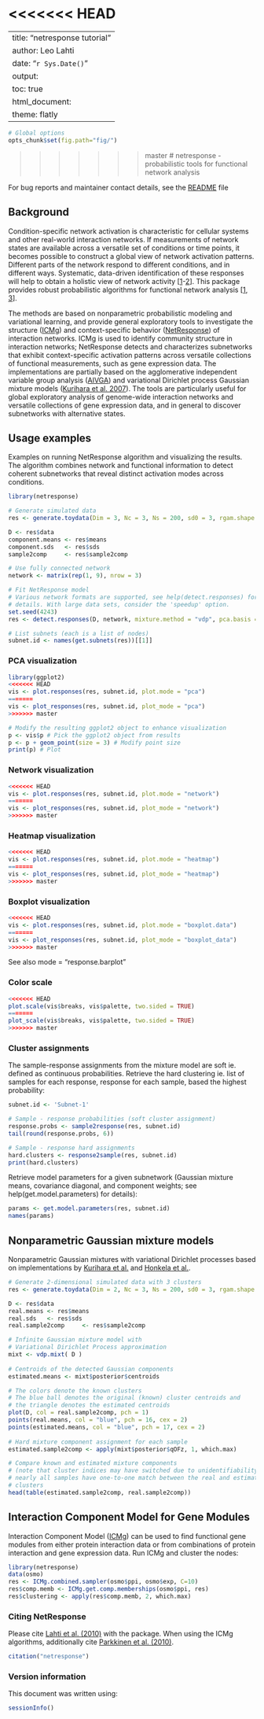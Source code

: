 <<<<<<< HEAD
=======
---
title: "netresponse tutorial"
author: Leo Lahti
date: "`r Sys.Date()`"
output:
  toc: true
  html_document:
    theme: flatly
---
<!--
%\VignetteEngine{knitr::rmarkdown}
%\VignetteIndexEntry{eurostat Markdown Vignette}
%\usepackage[utf8]{inputenc}
-->

```r
# Global options
opts_chunk$set(fig.path="fig/")
```

>>>>>>> master
# netresponse - probabilistic tools for functional network analysis

For bug reports and maintainer contact details, see the [README](../README.md) file

## Background 

Condition-specific network activation is characteristic for cellular
systems and other real-world interaction networks. If measurements of
network states are available across a versatile set of conditions or
time points, it becomes possible to construct a global view of network
activation patterns. Different parts of the network respond to
different conditions, and in different ways. Systematic, data-driven
identification of these responses will help to obtain a holistic view
of network activity
[[1](http://bioinformatics.oxfordjournals.org/content/26/21/2713.short)-[2](http://lib.tkk.fi/Diss/2010/isbn9789526033686/)]. This
package provides robust probabilistic algorithms for functional
network analysis
[[1](http://bioinformatics.oxfordjournals.org/content/26/21/2713.short),
[3](http://www.biomedcentral.com/1752-0509/4/4)].

The methods are based on nonparametric probabilistic modeling and
variational learning, and provide general exploratory tools to
investigate the structure
([ICMg](http://www.biomedcentral.com/1752-0509/4/4)) and
context-specific behavior
([NetResponse](http://bioinformatics.oxfordjournals.org/content/26/21/2713.short))
of interaction networks.  ICMg is used to identify community structure
in interaction networks; NetResponse detects and characterizes
subnetworks that exhibit context-specific activation patterns across
versatile collections of functional measurements, such as gene
expression data. The implementations are partially based on the
agglomerative independent variable group analysis
([AIVGA](http://www.sciencedirect.com/science/article/pii/S0925231208000659))
and variational Dirichlet process Gaussian mixture models ([Kurihara
et
al. 2007](http://machinelearning.wustl.edu/mlpapers/paper_files/NIPS2006_248.pdf)). The
tools are particularly useful for global exploratory analysis of
genome-wide interaction networks and versatile collections of gene
expression data, and in general to discover subnetworks with
alternative states.


## Usage examples

Examples on running NetResponse algorithm and visualizing the
results. The algorithm combines network and functional information to
detect coherent subnetworks that reveal distinct activation modes
across conditions. 

```r
library(netresponse)

# Generate simulated data
res <- generate.toydata(Dim = 3, Nc = 3, Ns = 200, sd0 = 3, rgam.shape = 1, rgam.scale = 1)

D <- res$data
component.means <- res$means
component.sds   <- res$sds
sample2comp     <- res$sample2comp

# Use fully connected network
network <- matrix(rep(1, 9), nrow = 3) 

# Fit NetResponse model
# Various network formats are supported, see help(detect.responses) for
# details. With large data sets, consider the 'speedup' option.
set.seed(4243)
res <- detect.responses(D, network, mixture.method = "vdp", pca.basis = TRUE)

# List subnets (each is a list of nodes)
subnet.id <- names(get.subnets(res))[[1]]
```

### PCA visualization

```r
library(ggplot2)
<<<<<<< HEAD
vis <- plot.responses(res, subnet.id, plot.mode = "pca")
=======
vis <- plot_responses(res, subnet.id, plot_mode = "pca")
>>>>>>> master
```

```r
# Modify the resulting ggplot2 object to enhance visualization
p <- vis$p # Pick the ggplot2 object from results
p <- p + geom_point(size = 3) # Modify point size
print(p) # Plot
```


### Network visualization

```r
<<<<<<< HEAD
vis <- plot.responses(res, subnet.id, plot.mode = "network")
=======
vis <- plot_responses(res, subnet.id, plot_mode = "network")
>>>>>>> master
```

### Heatmap visualization

```r
<<<<<<< HEAD
vis <- plot.responses(res, subnet.id, plot.mode = "heatmap")
=======
vis <- plot_responses(res, subnet.id, plot_mode = "heatmap")
>>>>>>> master
```

### Boxplot visualization

```r
<<<<<<< HEAD
vis <- plot.responses(res, subnet.id, plot.mode = "boxplot.data")
=======
vis <- plot_responses(res, subnet.id, plot_mode = "boxplot_data")
>>>>>>> master
```

See also mode = "response.barplot" 


### Color scale

```r
<<<<<<< HEAD
plot.scale(vis$breaks, vis$palette, two.sided = TRUE)
=======
plot_scale(vis$breaks, vis$palette, two.sided = TRUE)
>>>>>>> master
```


### Cluster assignments

The sample-response assignments from the mixture model are soft
ie. defined as continuous probabilities. Retrieve the hard clustering
ie. list of samples for each response, response for each sample, based
the highest probability:

```r
subnet.id <- 'Subnet-1'

# Sample - response probabilities (soft cluster assignment)
response.probs <- sample2response(res, subnet.id)
tail(round(response.probs, 6))

# Sample - response hard assignments
hard.clusters <- response2sample(res, subnet.id)
print(hard.clusters)
```

Retrieve model parameters for a given subnetwork (Gaussian mixture
means, covariance diagonal, and component weights; see
help(get.model.parameters) for details):

```r
params <- get.model.parameters(res, subnet.id) 
names(params)
```

## Nonparametric Gaussian mixture models

Nonparametric Gaussian mixtures with variational Dirichlet processes
based on implementations by [Kurihara et
al.](http://machinelearning.wustl.edu/mlpapers/paper_files/NIPS2006_248.pdf)
and [Honkela et
al.](http://www.sciencedirect.com/science/article/pii/S0925231208000659).

```r
# Generate 2-dimensional simulated data with 3 clusters
res <- generate.toydata(Dim = 2, Nc = 3, Ns = 200, sd0 = 3, rgam.shape = 1, rgam.scale = 1)

D <- res$data
real.means <- res$means
real.sds   <- res$sds
real.sample2comp     <- res$sample2comp

# Infinite Gaussian mixture model with       
# Variational Dirichlet Process approximation       
mixt <- vdp.mixt( D )
            
# Centroids of the detected Gaussian components       
estimated.means <- mixt$posterior$centroids

# The colors denote the known clusters
# The blue ball denotes the original (known) cluster centroids and
# the triangle denotes the estimated centroids
plot(D, col = real.sample2comp, pch = 1)
points(real.means, col = "blue", pch = 16, cex = 2)
points(estimated.means, col = "blue", pch = 17, cex = 2)
            
# Hard mixture component assignment for each sample
estimated.sample2comp <- apply(mixt$posterior$qOFz, 1, which.max)

# Compare known and estimated mixture components
# (note that cluster indices may have switched due to unidentifiability)
# nearly all samples have one-to-one match between the real and estimated 
# clusters
head(table(estimated.sample2comp, real.sample2comp))
```     


## Interaction Component Model for Gene Modules

Interaction Component Model ([ICMg](http://www.biomedcentral.com/1752-0509/4/4)) can be used to find functional gene
modules from either protein interaction data or from combinations of
protein interaction and gene expression data. Run ICMg and cluster the
nodes:

```r
library(netresponse)
data(osmo)
res <- ICMg.combined.sampler(osmo$ppi, osmo$exp, C=10)
res$comp.memb <- ICMg.get.comp.memberships(osmo$ppi, res)
res$clustering <- apply(res$comp.memb, 2, which.max)
```


### Citing NetResponse

Please cite [Lahti et al. (2010)](http://bioinformatics.oxfordjournals.org/content/26/21/2713) with the package. When using the ICMg algorithms, additionally cite [Parkkinen et al. (2010)](http://www.biomedcentral.com/1752-0509/4/4).

```r
citation("netresponse")
```

### Version information

This document was written using:

```r
sessionInfo()
```
